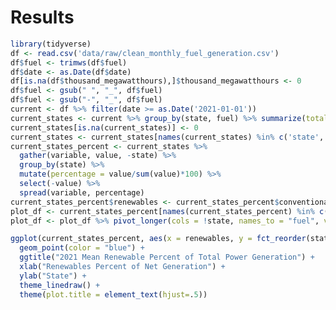# Results

```r
library(tidyverse)
df <- read.csv('data/raw/clean_monthly_fuel_generation.csv')
df$fuel <- trimws(df$fuel) 
df$date <- as.Date(df$date)
df[is.na(df$thousand_megawatthours),]$thousand_megawatthours <- 0
df$fuel <- gsub(" ", "_", df$fuel)
df$fuel <- gsub("-", "_", df$fuel)
current <- df %>% filter(date >= as.Date('2021-01-01'))
current_states <- current %>% group_by(state, fuel) %>% summarize(total_thousand_mwh = mean(thousand_megawatthours)) %>% pivot_wider(id_cols = c(state), names_from= fuel, values_from = total_thousand_mwh)
current_states[is.na(current_states)] <- 0
current_states <- current_states[names(current_states) %in% c('state', 'coal', 'petroleum_liquids','petroleum_coke','natural_gas', 'other_gases', 'nuclear', 'conventional_hydroelectric', 'other', 'other_renewables_(total)')]
current_states_percent <- current_states %>% 
  gather(variable, value, -state) %>% 
  group_by(state) %>% 
  mutate(percentage = value/sum(value)*100) %>% 
  select(-value) %>% 
  spread(variable, percentage)
current_states_percent$renewables <- current_states_percent$conventional_hydroelectric + current_states_percent$nuclear + current_states_percent$`other_renewables_(total)`
plot_df <- current_states_percent[names(current_states_percent) %in% c('state', 'coal', 'renewables')]
plot_df <- plot_df %>% pivot_longer(cols = !state, names_to = "fuel", values_to = "percent")

ggplot(current_states_percent, aes(x = renewables, y = fct_reorder(state, renewables))) +
  geom_point(color = "blue") +
  ggtitle("2021 Mean Renewable Percent of Total Power Generation") +
  xlab("Renewables Percent of Net Generation") +
  ylab("State") + 
  theme_linedraw() +
  theme(plot.title = element_text(hjust=.5))
```

